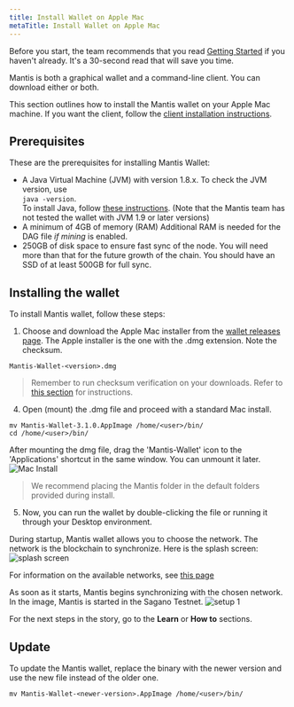 ```yaml
---
title: Install Wallet on Apple Mac
metaTitle: Install Wallet on Apple Mac
---
```

Before you start, the team recommends that you read [Getting Started](/first-steps/getting-started) if you haven't already. It's a 30-second read that will save you time.

Mantis is both a graphical wallet and a command-line client. You can download either or both.

This section outlines how to install the Mantis wallet on your Apple Mac machine. If you want the client, follow the [client installation instructions](/install/install-client-mac).

## Prerequisites

These are the prerequisites for installing Mantis Wallet:
* A Java Virtual Machine (JVM) with version 1.8.x.
    To check the JVM version, use  
     `java -version`.  
    To install Java, follow [these instructions](https://java.com/en/download/help/download_options.html).
    (Note that  the Mantis team has not tested the wallet with JVM 1.9 or later versions)
* A minimum of 4GB of memory (RAM)
    Additional RAM is needed for the DAG file _if mining_ is enabled.
* 250GB of disk space to ensure fast sync of the node. You will need more than that for the future growth of the chain. You should have an SSD of at least 500GB for full sync.

##  Installing the wallet

To install Mantis wallet, follow these steps:

1. Choose and download the Apple Mac installer from the [wallet releases page](https://github.com/input-output-hk/mantis-wallet/releases/latest). 
The Apple installer is the one with the .dmg extension.
Note the checksum.
```
Mantis-Wallet-<version>.dmg
```
> Remember to run checksum verification on your downloads. Refer to [this section](/how-tos/how-check-hash-mac) for instructions.

4. Open (mount) the .dmg file and proceed with a standard Mac install. 

```
mv Mantis-Wallet-3.1.0.AppImage /home/<user>/bin/
cd /home/<user>/bin/
```
After mounting the dmg file, drag the 'Mantis-Wallet' icon to the 'Applications' shortcut in the same window. You can unmount it later.
![Mac Install](../images/3c-Install-Mac.png)
>We recommend placing the Mantis folder in the default folders provided during install.

5. Now, you can run the wallet by double-clicking the file or running it through your Desktop environment.

During startup, Mantis wallet allows you to choose the network. The network is the blockchain to synchronize. Here is the splash screen:
![splash screen](../images/5-splash-screen.png)

For information on the available networks, see [this page](/learn/mantis-client-wallet)

As soon as it starts, Mantis begins synchronizing with the chosen network. In the image, Mantis is started in the Sagano Testnet.
![setup 1](../images/4-Setup-1.png)

For the next steps in the story, go to the **Learn** or **How to** sections.

## Update

To update the Mantis wallet, replace the binary with the newer version and use the new file instead of the older one.

```
mv Mantis-Wallet-<newer-version>.AppImage /home/<user>/bin/
```
